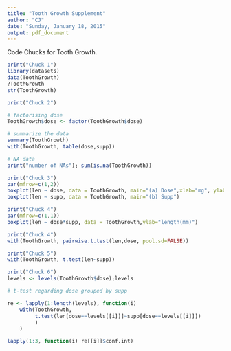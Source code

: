 ```yaml
---
title: "Tooth Growth Supplement"
author: "CJ"
date: "Sunday, January 18, 2015"
output: pdf_document
---
```



Code Chucks for Tooth Growth.

```r
print("Chuck 1")
library(datasets)
data(ToothGrowth)
?ToothGrowth
str(ToothGrowth)

```



```r
print("Chuck 2")

# factorising dose 
ToothGrowth$dose <- factor(ToothGrowth$dose)

# summarize the data
summary(ToothGrowth)
with(ToothGrowth, table(dose,supp))

# NA data
print("number of NAs"); sum(is.na(ToothGrowth))

```


```r

print("Chuck 3")
par(mfrow=c(1,2))
boxplot(len ~ dose, data = ToothGrowth, main="(a) Dose",xlab="mg", ylab="length(mm)")
boxplot(len ~ supp, data = ToothGrowth, main="(b) Supp")

print("Chuck 4")
par(mfrow=c(1,1))
boxplot(len ~ dose*supp, data = ToothGrowth,ylab="length(mm)")

```



```r

print("Chuck 4")
with(ToothGrowth, pairwise.t.test(len,dose, pool.sd=FALSE))

```


```r

print("Chuck 5")
with(ToothGrowth, t.test(len~supp))

```



```r

print("Chuck 6")
levels <- levels(ToothGrowth$dose);levels

# t-test regarding dose grouped by supp

re <- lapply(1:length(levels), function(i) 
    with(ToothGrowth,
         t.test(len[dose==levels[[i]]]~supp[dose==levels[[i]]])
         )
    )

lapply(1:3, function(i) re[[i]]$conf.int)

```







